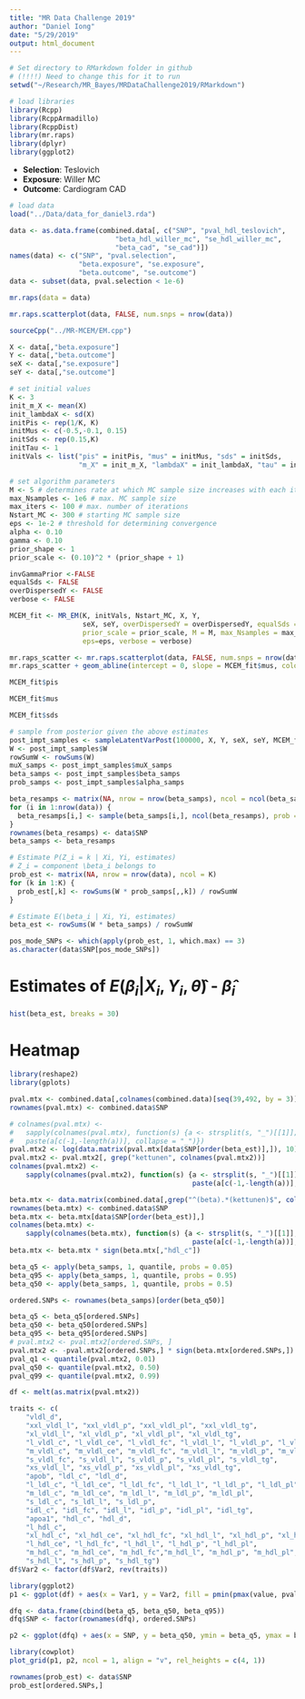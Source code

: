 ```yaml
---
title: "MR Data Challenge 2019"
author: "Daniel Iong"
date: "5/29/2019"
output: html_document
---
```


```r
# Set directory to RMarkdown folder in github
# (!!!!) Need to change this for it to run 
setwd("~/Research/MR_Bayes/MRDataChallenge2019/RMarkdown")
```

```r
# load libraries
library(Rcpp)
library(RcppArmadillo)
library(RcppDist)
library(mr.raps)
library(dplyr)
library(ggplot2)
```

* **Selection**: Teslovich
* **Exposure**: Willer MC
* **Outcome**: Cardiogram CAD 

```r
# load data 
load("../Data/data_for_daniel3.rda")

data <- as.data.frame(combined.data[, c("SNP", "pval_hdl_teslovich",
                          "beta_hdl_willer_mc", "se_hdl_willer_mc",
                          "beta_cad", "se_cad")])
names(data) <- c("SNP", "pval.selection",
                 "beta.exposure", "se.exposure",
                 "beta.outcome", "se.outcome")
data <- subset(data, pval.selection < 1e-6)
```

```r
mr.raps(data = data)
```

```r
mr.raps.scatterplot(data, FALSE, num.snps = nrow(data))
```

```r
sourceCpp("../MR-MCEM/EM.cpp")

X <- data[,"beta.exposure"]
Y <- data[,"beta.outcome"]
seX <- data[,"se.exposure"]
seY <- data[,"se.outcome"]
```


```r
# set initial values
K <- 3
init_m_X <- mean(X)
init_lambdaX <- sd(X)
initPis <- rep(1/K, K)
initMus <- c(-0.5,-0.1, 0.15)
initSds <- rep(0.15,K)
initTau <- 1
initVals <- list("pis" = initPis, "mus" = initMus, "sds" = initSds,
                 "m_X" = init_m_X, "lambdaX" = init_lambdaX, "tau" = initTau)

# set algorithm parameters
M <- 5 # determines rate at which MC sample size increases with each iteration
max_Nsamples <- 1e6 # max. MC sample size
max_iters <- 100 # max. number of iterations
Nstart_MC <- 300 # starting MC sample size
eps <- 1e-2 # threshold for determining convergence
alpha <- 0.10
gamma <- 0.10
prior_shape <- 1
prior_scale <- (0.10)^2 * (prior_shape + 1)

invGammaPrior <-FALSE
equalSds <- FALSE
overDispersedY <- FALSE
verbose <- FALSE

MCEM_fit <- MR_EM(K, initVals, Nstart_MC, X, Y,
                  seX, seY, overDispersedY = overDispersedY, equalSds = equalSds, invGammaPrior = invGammaPrior, prior_shape = prior_shape,
                  prior_scale = prior_scale, M = M, max_Nsamples = max_Nsamples, max_iters = max_iters,
                  eps=eps, verbose = verbose)
```

```r
mr.raps_scatter <- mr.raps.scatterplot(data, FALSE, num.snps = nrow(data))
mr.raps_scatter + geom_abline(intercept = 0, slope = MCEM_fit$mus, color = "blue")
```

```r
MCEM_fit$pis
```

```r
MCEM_fit$mus
```

```r
MCEM_fit$sds
```

```r
# sample from posterior given the above estimates 
post_impt_samples <- sampleLatentVarPost(100000, X, Y, seX, seY, MCEM_fit)
W <- post_impt_samples$W
rowSumW <- rowSums(W)
muX_samps <- post_impt_samples$muX_samps
beta_samps <- post_impt_samples$beta_samps
prob_samps <- post_impt_samples$alpha_samps
```

```r
beta_resamps <- matrix(NA, nrow = nrow(beta_samps), ncol = ncol(beta_samps))
for (i in 1:nrow(data)) {
  beta_resamps[i,] <- sample(beta_samps[i,], ncol(beta_resamps), prob = (W[i,]/rowSumW[i]), replace=TRUE)
}
rownames(beta_resamps) <- data$SNP
beta_samps <- beta_resamps
```

```r
# Estimate P(Z_i = k | Xi, Yi, estimates)
# Z_i = component \beta_i belongs to
prob_est <- matrix(NA, nrow = nrow(data), ncol = K)
for (k in 1:K) {
  prob_est[,k] <- rowSums(W * prob_samps[,,k]) / rowSumW
}

# Estimate E(\beta_i | Xi, Yi, estimates)
beta_est <- rowSums(W * beta_samps) / rowSumW
```

```r
pos_mode_SNPs <- which(apply(prob_est, 1, which.max) == 3)
as.character(data$SNP[pos_mode_SNPs])
```

# Estimates of $E(\beta_i | X_i, Y_i, \hat{\theta})$ - $\hat{\beta}_i$

```r
hist(beta_est, breaks = 30)
```

# Heatmap 

```r
library(reshape2)
library(gplots)

pval.mtx <- combined.data[,colnames(combined.data)[seq(39,492, by = 3)]]
rownames(pval.mtx) <- combined.data$SNP

# colnames(pval.mtx) <-
#   sapply(colnames(pval.mtx), function(s) {a <- strsplit(s, "_")[[1]];
#   paste(a[c(-1,-length(a))], collapse = "_")})
pval.mtx2 <- log(data.matrix(pval.mtx[data$SNP[order(beta_est)],]), 10)
pval.mtx2 <- pval.mtx2[, grep("kettunen", colnames(pval.mtx2))]
colnames(pval.mtx2) <-
    sapply(colnames(pval.mtx2), function(s) {a <- strsplit(s, "_")[[1]];
                                             paste(a[c(-1,-length(a))], collapse = "_")})

beta.mtx <- data.matrix(combined.data[,grep("^(beta).*(kettunen)$", colnames(combined.data))])
rownames(beta.mtx) <- combined.data$SNP
beta.mtx <- beta.mtx[data$SNP[order(beta_est)],]
colnames(beta.mtx) <-
    sapply(colnames(beta.mtx), function(s) {a <- strsplit(s, "_")[[1]];
                                             paste(a[c(-1,-length(a))], collapse = "_")})
beta.mtx <- beta.mtx * sign(beta.mtx[,"hdl_c"])

beta_q5 <- apply(beta_samps, 1, quantile, probs = 0.05)
beta_q95 <- apply(beta_samps, 1, quantile, probs = 0.95)
beta_q50 <- apply(beta_samps, 1, quantile, probs = 0.5)

ordered.SNPs <- rownames(beta_samps)[order(beta_q50)]

beta_q5 <- beta_q5[ordered.SNPs]
beta_q50 <- beta_q50[ordered.SNPs]
beta_q95 <- beta_q95[ordered.SNPs]
# pval.mtx2 <- pval.mtx2[ordered.SNPs, ]
pval.mtx2 <- -pval.mtx2[ordered.SNPs,] * sign(beta.mtx[ordered.SNPs,])
pval_q1 <- quantile(pval.mtx2, 0.01)
pval_q50 <- quantile(pval.mtx2, 0.50)
pval_q99 <- quantile(pval.mtx2, 0.99)

df <- melt(as.matrix(pval.mtx2))

traits <- c(
    "vldl_d",
    "xxl_vldl_l", "xxl_vldl_p", "xxl_vldl_pl", "xxl_vldl_tg",
    "xl_vldl_l", "xl_vldl_p", "xl_vldl_pl", "xl_vldl_tg",
    "l_vldl_c", "l_vldl_ce", "l_vldl_fc", "l_vldl_l", "l_vldl_p", "l_vldl_pl", "l_vldl_tg",
    "m_vldl_c", "m_vldl_ce", "m_vldl_fc", "m_vldl_l", "m_vldl_p", "m_vldl_pl", "m_vldl_tg",
    "s_vldl_fc", "s_vldl_l", "s_vldl_p", "s_vldl_pl", "s_vldl_tg",
    "xs_vldl_l", "xs_vldl_p", "xs_vldl_pl", "xs_vldl_tg",
    "apob", "ldl_c", "ldl_d",
    "l_ldl_c", "l_ldl_ce", "l_ldl_fc", "l_ldl_l", "l_ldl_p", "l_ldl_pl",
    "m_ldl_c", "m_ldl_ce", "m_ldl_l", "m_ldl_p", "m_ldl_pl",
    "s_ldl_c", "s_ldl_l", "s_ldl_p",
    "idl_c", "idl_fc", "idl_l", "idl_p", "idl_pl", "idl_tg",
    "apoa1", "hdl_c", "hdl_d",
    "l_hdl_c",
    "xl_hdl_c", "xl_hdl_ce", "xl_hdl_fc", "xl_hdl_l", "xl_hdl_p", "xl_hdl_pl", "xl_hdl_tg",
    "l_hdl_ce", "l_hdl_fc", "l_hdl_l", "l_hdl_p", "l_hdl_pl",
    "m_hdl_c", "m_hdl_ce", "m_hdl_fc","m_hdl_l", "m_hdl_p", "m_hdl_pl",
    "s_hdl_l", "s_hdl_p", "s_hdl_tg")
df$Var2 <- factor(df$Var2, rev(traits))

library(ggplot2)
p1 <- ggplot(df) + aes(x = Var1, y = Var2, fill = pmin(pmax(value, pval_q1), pval_q99)) + geom_tile() + scale_fill_gradient2(low="red", high="blue", midpoint = pval_q50) + theme_minimal() + theme(axis.text.x = element_text(angle = 90), legend.title = element_blank(), legend.position = "top") + xlab("") + ylab("")

dfq <- data.frame(cbind(beta_q5, beta_q50, beta_q95))
dfq$SNP <- factor(rownames(dfq), ordered.SNPs)

p2 <- ggplot(dfq) + aes(x = SNP, y = beta_q50, ymin = beta_q5, ymax = beta_q95) + geom_point() + geom_errorbar() + xlab("") + ylab("") + theme_minimal() + theme(axis.text.x = element_blank())

library(cowplot)
plot_grid(p1, p2, ncol = 1, align = "v", rel_heights = c(4, 1))
```

```r
rownames(prob_est) <- data$SNP
prob_est[ordered.SNPs,]
```









